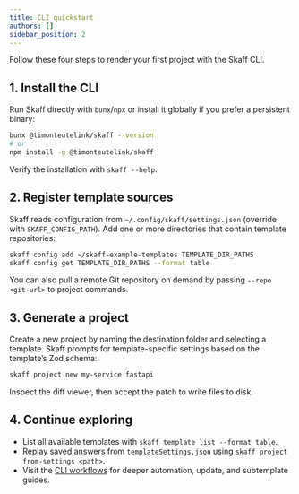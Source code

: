 ```yaml
---
title: CLI quickstart
authors: []
sidebar_position: 2
---
```


Follow these four steps to render your first project with the Skaff CLI.

## 1. Install the CLI

Run Skaff directly with `bunx`/`npx` or install it globally if you prefer a persistent binary:

```bash
bunx @timonteutelink/skaff --version
# or
npm install -g @timonteutelink/skaff
```

Verify the installation with `skaff --help`.

## 2. Register template sources

Skaff reads configuration from `~/.config/skaff/settings.json` (override with `SKAFF_CONFIG_PATH`). Add one or more directories that contain template repositories:

```bash
skaff config add ~/skaff-example-templates TEMPLATE_DIR_PATHS
skaff config get TEMPLATE_DIR_PATHS --format table
```

You can also pull a remote Git repository on demand by passing `--repo <git-url>` to project commands.

## 3. Generate a project

Create a new project by naming the destination folder and selecting a template. Skaff prompts for template-specific settings based on the template’s Zod schema:

```bash
skaff project new my-service fastapi
```

Inspect the diff viewer, then accept the patch to write files to disk.

## 4. Continue exploring

- List all available templates with `skaff template list --format table`.
- Replay saved answers from `templateSettings.json` using `skaff project from-settings <path>`.
- Visit the [CLI workflows](../cli) for deeper automation, update, and subtemplate guides.
